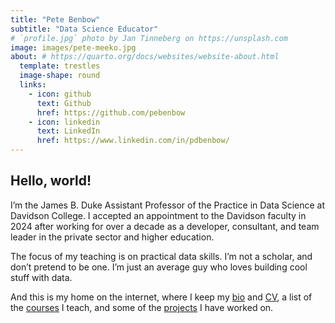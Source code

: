 ```yaml
---
title: "Pete Benbow"
subtitle: "Data Science Educator"
# `profile.jpg` photo by Jan Tinneberg on https://unsplash.com
image: images/pete-meeko.jpg
about: # https://quarto.org/docs/websites/website-about.html
  template: trestles
  image-shape: round
  links:
    - icon: github
      text: Github
      href: https://github.com/pebenbow
    - icon: linkedin
      text: LinkedIn
      href: https://www.linkedin.com/in/pdbenbow/
---
```


## Hello, world!

I’m the James B. Duke Assistant Professor of the Practice in Data Science at Davidson College. 
I accepted an appointment to the Davidson faculty in 2024 after working for over a decade 
as a developer, consultant, and team leader in the private sector and higher education.

The focus of my teaching is on practical data skills. I'm not a scholar, and don't 
pretend to be one. I'm just an average guy who loves building cool stuff with data.

And this is my home on the internet, where I keep my [bio](bio.qmd) and [CV](cv.qmd), a list of the
[courses](courses.qmd) I teach, and some of the [projects](projects.qmd) I have worked on.